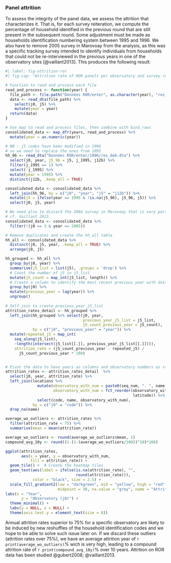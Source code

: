 ### Panel attrition

To assess the integrity of the panel data, we assess the attrition that characterizes it. That is, for each survey reiteration, we compute the percentage of household identified in the previous round that are still present in the subsequent round. Some adjustment must be made as households identification numbering system between 1995 and 1996. We also have to remove 2005 survey in Marovoay from the analysis, as this was a specific tracking survey intended to identify individuals from households that could not be re-interviewed in the previous years in one of the observatory sites [@vaillant2013]. This produces the following result:

```r
#| label: fig-attrition-ror
#| fig-cap: "Attrition rate of ROR panels per observatory and survey round"

# Function to read and process each file
read_and_process <- function(year) {
  file_path <- file.path("Données ROR/enter", as.character(year), "res_deb.dta")
  data <- read_dta(file_path) %>%
    select(j0, j5) %>%
    mutate(year = year)
  return(data)
}

# Use map to read and process files, then combine with bind_rows
consolidated_data <- map_dfr(years, read_and_process) %>%
  mutate(year = as.numeric(year))

# NB : j5 codes have been modified in 1996
# so we need to replace the ones from 1995
hh_96 <- read_dta("Données ROR/enter/1996/res_deb.dta") %>%
  select(j0, year, j5_96 = j5, j_1995, j12b) %>%
  filter(j_1995 == 1) %>%
  select(-j_1995) %>%
  mutate(year = 1995) %>%
  distinct(j12b, .keep_all = TRUE)

consolidated_data <- consolidated_data %>%
  left_join(hh_96, by = c("j0", "year", "j5" = "j12b")) %>%
  mutate(j5 = ifelse(year == 1995 & !is.na(j5_96), j5_96, j5)) %>%
  select(j0, j5, year)

# We need also to discard the 2004 survey in Marovoay that is very particular
# cf. Vaillant 2013.
consolidated_data <- consolidated_data %>%
  filter(!(j0 == 3 & year == 2005))

# Remove duplicates and create the hh_all table
hh_all <- consolidated_data %>%
  distinct(j0, j5, year, .keep_all = TRUE) %>%
  arrange(j0, j5)

hh_grouped <- hh_all %>%
  group_by(j0, year) %>%
  summarise(j5_list = list(j5), .groups = 'drop') %>%
  # Count the number of j5 in j5_list
  mutate(j5_count = map_int(j5_list, length)) %>%
  # Create a column to identify the most recent previous year with data for the same observatory
  group_by(j0) %>%
  mutate(previous_year = lag(year)) %>%
  ungroup()
  
# Self-join to create previous_year_j5_list
attrition_rates_detail <- hh_grouped %>%
  left_join(hh_grouped %>% select(j0, year, 
                                  previous_year_j5_list = j5_list,
                                  j5_count_previous_year = j5_count), 
            by = c("j0", "previous_year" = "year")) %>%
  mutate(repeated_j5 = map_int(
    seq_along(j5_list), 
    ~length(intersect(j5_list[[.]], previous_year_j5_list[[.]]))),
    attrition_rate = (j5_count_previous_year - repeated_j5) /
      j5_count_previous_year * 100)


# Pivot the data to have years as columns and observatory numbers as rows
attrition_rates <- attrition_rates_detail  %>%
  select(j0, year, attrition_rate) %>%
  left_join(locations %>%
              mutate(observatory_with_num = paste0(seq_num, ". ", name),
                     observatory_with_num = fct_reorder(observatory_with_num, 
                                                        latitude)) %>%
              select(code, name, observatory_with_num), 
            by = c("j0" = "code")) %>%
  drop_na(name)

average_wo_outliers <- attrition_rates %>%
  filter(attrition_rate < 75) %>%
  summarise(mean = mean(attrition_rate))

average_wo_outliers <- round(average_wo_outliers$mean, 1)
compound_avg_10y <- round((1-(1-(average_wo_outliers/100))^10)*100) 

ggplot(attrition_rates, 
       aes(x = year, y = observatory_with_num, 
           fill = attrition_rate)) +
  geom_tile() +  # Create the heatmap tiles
  geom_text(aes(label = ifelse(is.na(attrition_rate), "", 
                               round(attrition_rate))), 
            color = "black", size = 2.5) +
  scale_fill_gradient2(low = "darkgreen", mid = "yellow", high = "red", 
                       midpoint = 30, na.value = "grey", name = "Attrition Rate (%)") +
labs(x = "Year",
       y = "Observatory (j0)") +
  theme_minimal() +
  labs(y = NULL, x = NULL) +
  theme(axis.text.y = element_text(size = 8)) 
```

Annual attrition rates superior to 75% for a specific observatory are likely to be induced by new reshuffles of the household identification codes and we hope to be able to solve such issue later on. If we discard these outliers (attrition rates over 75%), we have an average attrition year of `r print(average_wo_outliers)`% wich is very high, leading to a compound attrition rate of `r print(compound_avg_10y)`% over 10 years. Attrition on ROR data has been studied @gubert2008; @vaillant2013.